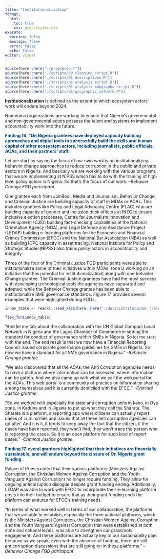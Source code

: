 ```yaml
---
title: "Institutionalization"
format:
  html:
    toc: true
    css: prep/styles.css
execute: 
  warning: false
  message: false
  error: false
  echo: false
editor: visual
---
```


```r
source(here::here("./prep/prep.r"))
source(here::here("./scripts/00 cleaning script.R"))
source(here::here("./scripts/01 descriptives.R"))
source(here::here("./scripts/01 analysis script.R"))
source(here::here("./scripts/01 analysis subgraphs script.R"))
source(here::here("./scripts/01_geographic_network.R"))

```

::: definition_box
**Institutionalization** is defined as the extent to which ecosystem actors' work will endure beyond 2024.
:::

Numerous organizations are working to ensure that Nigeria's governmental and non-governmental actors possess the talent and systems to implement accountability work into the future.

[**Finding 16. “On Nigeria grantees have deployed capacity building approaches and digital tools to successfully build the skills and human capital of other ecosystem actors, including journalists, public officials, ACAs, and their partners’ staff.**]{style="color: #00457c;"}

::: box
Let me start by saying the focus of our own work is on institutionalizing behavior change approaches to reduce corruption in the public and private sectors in Nigeria. And basically we are working with the various programs that we are implementing at NIPSS which has to do with the training of high level policy actors in Nigeria. So that's the focus of our work. *--Behavior Change FGD participant*
:::

One grantee each from JoinBodi, Media and Journalism, Behavior Change, and Criminal Justice are building capacity of staff in MDAs or ACAs. This includes grantees like Policy and Legal Advocacy Centre (PLAC) who are building capacity of gender and inclusion desk officers at INEC to ensure inclusive election processes, Centre for Journalism Innovation and Development (CJID) building fact-checking capabilities at the National Orientation Agency (NOA), and Legal Defence and Assistance Project (LEDAP) building e-learning platforms for the Economic and Financial Crimes Commission (EFCC) and the National Bar Association (NBA) as well as building ICPC capacity in asset tracing. National Institute for Policy and Strategic Studies(NIPSS) also trains policy actors in accountability and integrity.

Three of the four of the Criminal Justice FGD participants were able to institutionalize some of their initiatives within MDAs, (one is working on an initiative that has potential for institutionalization) along with one Behavior Change grantee. The Criminal Justice grantees have had the most success with developing technological tools the agencies have supported and adopted, while the Behavior Change grantee has been able to institutionalize SME governance standards. Figure 17 provides several examples that were highlighted during FGDs.

```r

innov_table <- readxl::read_xlsx(here::here("./data/institutional_table.xlsx"))

flex_fun(innov_table)


```

::: box
"And let me talk about the collaboration with the UN Global Compact Local Network in Nigeria and the Lagos Chamber of Commerce in setting the standard for conduct of governance within SMEs in Nigeria. So let me start with the end. The end result is that we now have a Financial Reporting Council issued corporate governance guidelines for SMEs in Nigeria. So now we have a standard for all SME governance in Nigeria." *-Behavior Change grantee*

"We also discovered that all the ACAs, the Anti Corruption agencies needs to have a platform where information can be assessed, where information can be gotten. And we also came up with what we call the web portal for the ACAs. This web portal is a community of practice on information sharing among themselves and it is currently domiciled with the EFCC." *–Criminal Justice grantee*

"So we worked with especially the state anti corruption units in kano, in Oyo state, in Kaduna and in Jigawa to put up what they call the Sharata. The Sharata is a platform, a reporting app where citizens can actually report cases of criminalities and issues that all these anti corruption agencies can go after. And it is it, it tends to keep away the fact that the citizen, if the cases have been reported, they won't find, they won't trace the person who is reporting the cases. So it is an open platform for such kind of report cases." *–Criminal Justice grantee*
:::

[**Finding 17. everal grantees highlighted that their initiatives are financially sustainable, and will endure beyond the closure of On Nigeria grant funding.**]{style="color: #00457c;"}

Palace of Priests noted that their various platforms (Ministers Against Corruption, the Christian Women Against Corruption and the Youth Vanguard Against Corruption) no longer require funding. They allow for ongoing anticorruption dialogue despite grant funding ending. Additionally, LEDAP was able to work with EFCC to incorporate their e-learning platform costs into their budget to ensure that as their grant funding ends the platform can endures for EFCC’s training needs.

::: box
"In terms of what worked well in terms of our collaboration, the platforms that we are able to establish, especially the three national platforms, which is the Ministers Against Corruption, the Christian Women Against Corruption and the Youth Vanguard Against Corruption that were established at both state and national levels, was able to strengthen our grassroots engagement. And these platforms are actually key to our sustainability plan because as we speak, even with the absence of funding, there are still anticorruption discussions that are still going on in these platforms." *--Behavior Change FGD participant*
:::
